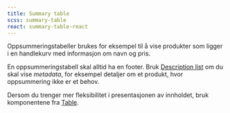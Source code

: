 ```yaml
---
title: Summary table
scss: summary-table
react: summary-table-react
---
```



<Ingress>
    Oppsummeringstabeller brukes for eksempel til å vise produkter som ligger i en handlekurv med informasjon om navn og
    pris.
</Ingress>

<ComponentExample component={SummaryTableExample} codeExample={summaryTableExampleCode} />

En oppsummeringstabell skal alltid ha en footer. Bruk [Description list](/komponenter/descriptionlist) om du skal vise _metadata_, for eksempel detaljer om et produkt, hvor oppsummering ikke er et behov.

Dersom du trenger mer fleksibilitet i presentasjonen av innholdet, bruk komponentene fra [Table](/komponenter/table).

